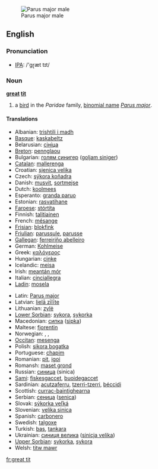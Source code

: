 [[Image:Parus major male.jpg|thumb|right|Parus major male]]
==English==

===Pronunciation===
*[[w:IPA|IPA]]: /'gɽæt tɪt/

===Noun===
'''[[great]] [[tit]]'''

# a [[bird]] in the ''Paridae'' family, [[binomial name]] ''[[Parus major]]''.

====Translations====
{{top}}
*Albanian: [[trishtili i madh]]
*[[Basque]]: [[kaskabeltz]]
*Belarusian: [[сініца]]
*[[Breton]]: [[pennglaou]]
*Bulgarian: [[голям синигер]] ([[goljam siniger]])
*[[Catalan]]: [[mallerenga]]
*Croatian: [[sjenica velika]]
*Czech: [[sýkora koňadra]]
*Danish: [[musvit]], [[sortmejse]]
*Dutch: [[koolmees]] {{f}}
*Esperanto: [[granda paruo]]
*Estonian: [[rasvatihane]]
*[[Faroese]]: [[stórtíta]]
*Finnish: [[talitiainen]]
*French: [[mésange]]
*[[Frisian]]: [[blokfink]]
*[[Friulian]]: [[parussule]], [[parusse]]
*[[Gallegan]]: [[ferreiriño abelleiro]]
*German: [[Kohlmeise]] {{f}}
*Greek: [[καλόγερος]]
*Hungarian: [[cinke]]
*Icelandic: [[meisa]]
*Irish: [[meantán mór]]
*Italian: [[cinciallegra]]
*[[Ladin]]: [[mosela]]
{{mid}}
*Latin: [[Parus major]]
*Latvian: [[lielā zīlīte]]
*Lithuanian: [[zylė]]
*[[Lower Sorbian]]: [[sykora]], [[sykorka]]
*Macedonian: [[сипка]] ([[sipka]])
*Maltese: [[fjorentin]]
*Norwegian: {{t-|no|kjøttmeis|c}}, {{t-|no|talgmeis|c}}, {{t-|no|talgokse|m}}
*[[Occitan]]: [[mesenga]]
*Polish: [[sikora bogatka]]
*Portuguese: [[chapim]]
*Romanian: [[pit]], [[igoi]]
*Romansh: [[maset grond]]
*Russian: [[синица]] (sinica)
*[[Sami]]: [[fiskesgaccet]], [[buoidegaccet]]
*Sardinian: [[acutzaferru]], [[tzerri-tzerri]], [[béccidi]]
*Scottish: [[currac-baintighearna]]
*Serbian: [[сеница]] ([[senica]])
*Slovak: [[sýkorka veľká]]
*Slovenian: [[velika sinica]]
*Spanish: [[carbonero]] {{m}}
*Swedish: [[talgoxe]]
*Turkish: [[bas]], [[tankara]]
*Ukrainian: [[синиця велика]] ([[sinicja velika]])
*[[Upper Sorbian]]: [[sykorka]], [[sykora]]
*Welsh: [[titw mawr]]
{{bottom}}

[[fr:great tit]]